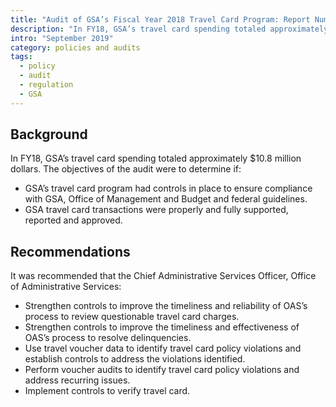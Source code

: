 ```yaml
---
title: "Audit of GSA’s Fiscal Year 2018 Travel Card Program: Report Number A190030/O/5/F19003"
description: "In FY18, GSA’s travel card spending totaled approximately $10.8 million dollars."
intro: "September 2019"
category: policies and audits
tags:
  - policy
  - audit
  - regulation
  - GSA
---
```



<LinkButton link="https://www.oversight.gov/sites/default/files/oig-reports/A190030_1.pdf" text="View full audit" />

## Background

In FY18, GSA’s travel card spending totaled approximately $10.8 million dollars. The objectives of the audit were to determine if:

- GSA’s travel card program had controls in place to ensure compliance with GSA, Office of Management and Budget and federal guidelines.
- GSA travel card transactions were properly and fully supported, reported and approved.

## Recommendations

It was recommended that the Chief Administrative Services Officer, Office of Administrative Services:

- Strengthen controls to improve the timeliness and reliability of OAS’s process to review questionable travel card charges.
- Strengthen controls to improve the timeliness and effectiveness of OAS’s process to resolve delinquencies.
- Use travel voucher data to identify travel card policy violations and establish controls to address the violations identified.
- Perform voucher audits to identify travel card policy violations and address recurring issues.
- Implement controls to verify travel card.
